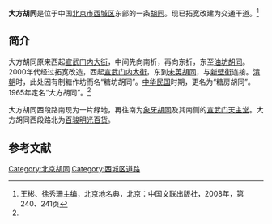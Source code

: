 {{Infobox China Road
|路牌类型 = Beijing
|道路方向 = WE
|中文道路名称 = 大方胡同
|道路名称拼音 =DAFANG HUTONG
|图片 =
|图片说明 = 
|道路属性 = 
|道路总长度 = 
|车速限制 = 
|行车线数量 = 
|所在地区 = [[北京市|北京市]][[西城区|西城区]]
|起点 =[[宣武门内大街|宣武门内大街]]
|终点 =[[未英胡同|未英胡同]]
|路段主要建筑 = [[北京市第二医院|北京市第二医院]]
}}

'''大方胡同'''是位于中国[[北京市|北京市]][[西城区|西城区]]东部的一条[[胡同|胡同]]。现已拓宽改建为交通干道。<ref name=bjdmd>王彬、徐秀珊主编，北京地名典，北京：中国文联出版社，2008年，第240、241页</ref>

==简介==
大方胡同原来西起[[宣武门内大街|宣武门内大街]]，中间先向南折，再向东折，东至[[油坊胡同|油坊胡同]]。2000年代经过拓宽改造，西起[[宣武门内大街|宣武门内大街]]，东到[[未英胡同|未英胡同]]，与[[新壁街|新壁街]]连接。[[清朝|清朝]]时，此处因有制糖作坊而名“糖坊胡同”。[[中华民国|中华民国]]时期，更名为“糖房胡同”。 1965年定名“大方胡同”。<ref name=bjdmd/>

大方胡同西段路南现为一片绿地，再往南为[[象牙胡同|象牙胡同]]及其南侧的[[宣武门天主堂|宣武门天主堂]]。大方胡同西段路北为[[百骏明光百货|百骏明光百货]]。

==参考文献==
{{reflist}}

[[Category:北京胡同|Category:北京胡同]]
[[Category:西城区道路|Category:西城区道路]]
